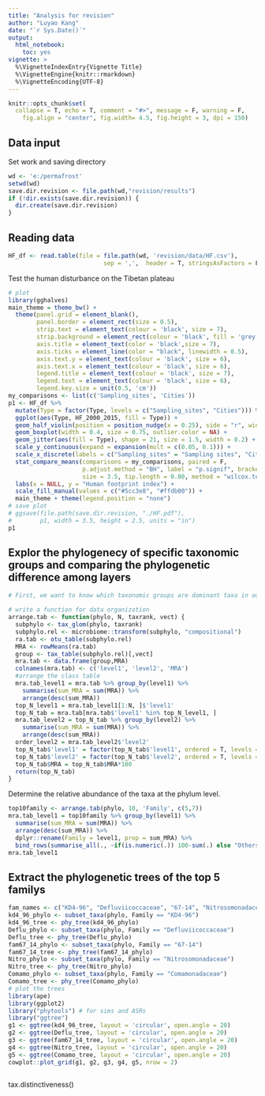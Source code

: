 ```yaml
---
title: "Analysis for revision"
author: "Luyao Kang"
date: "`r Sys.Date()`"
output:
  html_notebook:
    toc: yes
vignette: >
  %\VignetteIndexEntry{Vignette Title}
  %\VignetteEngine{knitr::rmarkdown}
  %\VignetteEncoding{UTF-8}
---
```

```r
knitr::opts_chunk$set(
  collapse = T, echo = T, comment = "#>", message = F, warning = F,
	fig.align = "center", fig.width= 4.5, fig.height = 3, dpi = 150)
```
## Data input 
Set work and saving directory
```r
wd <- 'e:/permafrost'
setwd(wd)
save.dir.revision <- file.path(wd,"revision/results")
if (!dir.exists(save.dir.revision)) {
  dir.create(save.dir.revision)
}
```

## Reading data
```r
HF_df <- read.table(file = file.path(wd, 'revision/data/HF.csv'),
                           sep = ',',  header = T, stringsAsFactors = F)
```
Test the human disturbance on the Tibetan plateau
```r
# plot
library(gghalves)
main_theme = theme_bw() + 
  theme(panel.grid = element_blank(),
        panel.border = element_rect(size = 0.5),
        strip.text = element_text(colour = 'black', size = 7),
        strip.background = element_rect(colour = 'black', fill = 'grey'),
        axis.title = element_text(color = 'black',size = 7),
        axis.ticks = element_line(color = "black", linewidth = 0.5),
        axis.text.y = element_text(colour = 'black', size = 6),
        axis.text.x = element_text(colour = 'black', size = 6),
        legend.title = element_text(colour = 'black', size = 7),
        legend.text = element_text(colour = 'black', size = 6),
        legend.key.size = unit(0.5, 'cm'))
my_comparisons <- list(c('Sampling_sites', 'Cities'))
p1 <- HF_df %>%
  mutate(Type = factor(Type, levels = c("Sampling_sites", "Cities"))) %>%
  ggplot(aes(Type, HF_2000_2015, fill = Type)) +
  geom_half_violin(position = position_nudge(x = 0.25), side = "r", width = 0.8, color = NA) +
  geom_boxplot(width = 0.4, size = 0.75, outlier.color = NA) +
  geom_jitter(aes(fill = Type), shape = 21, size = 1.5, width = 0.2) +
  scale_y_continuous(expand = expansion(mult = c(0.05, 0.1))) +
  scale_x_discrete(labels = c("Sampling_sites" = "Sampling sites", "Cities" = "Cities")) +
  stat_compare_means(comparisons = my_comparisons, paired = F,
                     p.adjust.method = "BH", label = "p.signif", bracket.size = 0.3,
                     size = 3.5, tip.length = 0.00, method = "wilcox.test") +
  labs(x = NULL, y = "Human footprint index") +
  scale_fill_manual(values = c("#5cc3e8", "#ffdb00")) +
  main_theme + theme(legend.position = "none")
# save plot
# ggsave(file.path(save.dir.revision, "./HF.pdf"),
#        p1, width = 3.5, height = 2.5, units = "in")
p1
```

## Explor the phylogenecy of specific taxonomic groups and comparing the phylogenetic difference among layers
```r
# First, we want to know which taxonomic groups are dominant taxa in our samples


```

```r
# write a function for data organization
arrange.tab <- function(phylo, N, taxrank, vect) {
  subphylo <- tax_glom(phylo, taxrank)
  subphylo.rel <- microbiome::transform(subphylo, "compositional")
  ra.tab <- otu_table(subphylo.rel)
  MRA <- rowMeans(ra.tab)
  group <- tax_table(subphylo.rel)[,vect]
  mra.tab <- data.frame(group,MRA)
  colnames(mra.tab) <- c('level1', 'level2', 'MRA')
  #arrange the class table
  mra.tab_level1 = mra.tab %>% group_by(level1) %>% 
    summarise(sum_MRA = sum(MRA)) %>% 
    arrange(desc(sum_MRA))
  top_N_level1 = mra.tab_level1[1:N, ]$'level1'
  top_N_tab = mra.tab[mra.tab$'level1' %in% top_N_level1, ]
  mra.tab_level2 = top_N_tab %>% group_by(level2) %>% 
    summarise(sum_MRA = sum(MRA)) %>% 
    arrange(desc(sum_MRA))
  order_level2 = mra.tab_level2$'level2'
  top_N_tab$'level1' = factor(top_N_tab$'level1', ordered = T, levels = top_N_level1)
  top_N_tab$'level2' = factor(top_N_tab$'level2', ordered = T, levels = rev(order_level2))
  top_N_tab$MRA = top_N_tab$MRA*100
  return(top_N_tab)
}
```
Determine the relative abundance of the taxa at the phylum level.
```r
top10family <- arrange.tab(phylo, 10, 'Family', c(5,7))
mra.tab_level1 = top10family %>% group_by(level1) %>% 
  summarise(sum_MRA = sum(MRA)) %>% 
  arrange(desc(sum_MRA)) %>%
  dplyr::rename(Family = level1, prop = sum_MRA) %>%
  bind_rows(summarise_all(., ~if(is.numeric(.)) 100-sum(.) else "Others"))
mra.tab_level1
```
## Extract the phylogenetic trees of the top 5 familys
```r
fam_names <- c("KD4-96", "Defluviicoccaceae", "67-14", "Nitrosomonadaceae", "Comamonadaceae")
kd4_96_phylo <- subset_taxa(phylo, Family == "KD4-96")
kd4_96_tree <- phy_tree(kd4_96_phylo)
Deflu_phylo <- subset_taxa(phylo, Family == "Defluviicoccaceae")
Deflu_tree <- phy_tree(Deflu_phylo)
fam67_14_phylo <- subset_taxa(phylo, Family == "67-14")
fam67_14_tree <- phy_tree(fam67_14_phylo)
Nitro_phylo <- subset_taxa(phylo, Family == "Nitrosomonadaceae")
Nitro_tree <- phy_tree(Nitro_phylo)
Comamo_phylo <- subset_taxa(phylo, Family == "Comamonadaceae")
Comamo_tree <- phy_tree(Comamo_phylo)
# plot the trees
library(ape)
library(ggplot2)
library("phytools") # for sims and ASRs
library("ggtree")
g1 <- ggtree(kd4_96_tree, layout = 'circular', open.angle = 20)
g2 <- ggtree(Deflu_tree, layout = 'circular', open.angle = 20)
g3 <- ggtree(fam67_14_tree, layout = 'circular', open.angle = 20)
g4 <- ggtree(Nitro_tree, layout = 'circular', open.angle = 20)
g5 <- ggtree(Comamo_tree, layout = 'circular', open.angle = 20)
cowplot::plot_grid(g1, g2, g3, g4, g5, nrow = 2)
```

```r


```
tax.distinctiveness()


